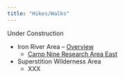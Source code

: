 ```yaml
---
title: "Hikes/Walks"
---
```


:::{.callout-warning}
Under Construction
:::

- Iron River Area -- [Overview](Hiking/Iron River Area.html)
    - [Camp Nine Research Area East](Hiking/IRA Camp 9 East.html)
- Superstition Wilderness Area
    - XXX
